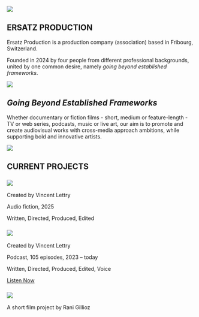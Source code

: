 ::: {.hero-section}
![](images/index-image.jpeg)

::: {.hero-content}
# ERSATZ PRODUCTION
:::
:::

::: {.index-text}
Ersatz Production is a production company (association) based in Fribourg, Switzerland.

Founded in 2024 by four people from different professional backgrounds, united by one common desire, namely *going beyond established frameworks*.
:::

::: {.hero-section}
![](images/index-2nd-image.jpeg)

::: {.hero-content}
# *Going Beyond Established Frameworks*
:::
:::
::: {.index-text}
Whether documentary or fiction films - short, medium or feature-length - TV or web series, podcasts, music or live art, our aim is to promote and create audiovisual works with cross-media approach ambitions, while supporting bold and innovative artists.
:::

::: {.hero-section}
![](images/projects-line.jpeg)

::: {.hero-content}
# CURRENT PROJECTS
:::
:::

::: {.project-grid}
::: {.project-card}
### ![](images/si-les-morts-pouvaient-parler.jpg)

Created by Vincent Lettry

Audio fiction, 2025

Written, Directed, Produced, Edited
:::

::: {.project-card}
### ![](images/crypto-facto_petit.jpg)

Created by Vincent Lettry

Podcast, 105 episodes, 2023 – today

Written, Directed, Produced, Edited, Voice

[Listen Now](https://cryptofacto.buzzsprout.com){.button}
:::

::: {.project-card}
### ![](images/meat_me_logo_paysage.jpeg)

A short film project by Rani Gillioz

:::
:::

<a rel="me" style="display:none" href="https://github.com/ersatz-production">Hidden link used to verify my account on GitHub</a>
